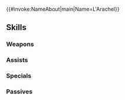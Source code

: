 {{#invoke:NameAbout|main|Name=L'Arachel}}{{HeroPage Tabs|{{PAGENAME}}}}
{{Hero Infobox
|Name=L'Arachel
|Title=Princess of Light
|GrowthModifier=None
|WeaponType=Blue Tome
|MoveType=Cavalry
|Origin=Fire Emblem: The Sacred Stones
|Gender=Female
|actorEN=Carrie Keranen
|actorJP=生天目仁美
|artist=紺藤ココン
|resplendentArtist=晴乃樹
|releaseDate=January 25, 2018
|poolDate=February 9, 2018
|randomStartTime=2018-02-25T07:00:00Z
|poolRarities=3,4
|TagID=ラーチェル
|InternalID=211
|Properties=tiara,demoted_201904,resplendent,ljosalfheimr
|cv1=7
|cv2=500100
|description=Princess of Rausten. Dozla and Rennac accompany her on their quest to defeat the monsters around Magvel. Appears in Fire Emblem: The Sacred Stones.
|resplendentStartTime=2022-08-10T07:00:00Z
|resplendentEndTime=2022-08-25T06:59:59Z
}}
{{Stats Page
|Lv1HP=16|Lv1ATK=9|Lv1SPD=7|Lv1DEF=4|Lv1RES=7
|GRHP=40|GRATK=55|GRSPD=55|GRDEF=30|GRRES=55
}}
==Skills==
===Weapons===
{{Weapons Table
|weapon1=Light
|weapon1Default=1
|weapon1Unlock=1
|weapon2=Ellight
|weapon2Default=3
|weapon2Unlock=2
|weapon3=Shine
|weapon3Default=4
|weapon3Unlock=3
|weapon4=Ivaldi
|weapon4Default=5
|weapon4Unlock=5
}}
===Assists===
{{Assists Table}}
===Specials===
{{Specials Table
|special1=Rising Light
|special1Default=4
|special1Unlock=3
|special2=Growing Light
|special2Unlock=4
}}
===Passives===
{{Passives Table
|passiveB1=Renewal 1
|passiveB2=Renewal 2
|passiveB3=Renewal 3
|passiveB1Unlock=1
|passiveB2Unlock=2
|passiveB3Unlock=4
|passiveC1=Res Tactic 1
|passiveC2=Res Tactic 2
|passiveC3=Res Tactic 3
|passiveC1Unlock=3
|passiveC2Unlock=4
|passiveC3Unlock=5
}}
{{Heroes Navbox}}